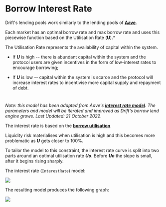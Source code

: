 # Borrow Interest Rate

Drift's lending pools work similarly to the lending pools of [**Aave**](https://app.aave.com/reserve-overview/?underlyingAsset=0xa0b86991c6218b36c1d19d4a2e9eb0ce3606eb48&marketName=proto_mainnet).

Each market has an optimal borrow rate and max borrow rate and uses this piecewise function based on the Utilisation Rate (**U**).*

The Utilisation Rate represents the availability of capital within the system.  

-   If **_U_** is high -- there is abundant capital within the system and the protocol users are given incentives in the form of low-interest rates to encourage borrowing;  

-   If **_U_** is low -- capital within the system is scarce and the protocol will increase interest rates to incentivise more capital supply and repayment of debt.  

#

_Note: this model has been adapted from Aave's _[**_interest rate model_**](https://docs.aave.com/risk/liquidity-risk/borrow-interest-rate)_. The parameters and model will be iterated and improved as Drift's borrow lend engine grows. Last Updated: 21 October 2022_.

The interest rate is based on the [**borrow utilisation**](https://github.com/drift-labs/protocol-v2/blob/master/programs/drift/src/math/spot_balance.rs#L124).  

Liquidity risk materialises when utilisation is high and this becomes more problematic as **_U_** gets closer to 100%.  

To tailor the model to this constraint, the interest rate curve is split into two parts around an optimal utilisation rate **_Uo_**. Before **_Uo_** the slope is small, after it begins rising sharply.

The interest rate (`InterestRate`) model:

![](public/assets/MSvRPknbmzxMycrtC1zch_image.png)

The resulting model produces the following graph:  

![](public/assets/2w-6cQt10OwriM7aGzbKN_drift-graph-utilisationrate-1.png)